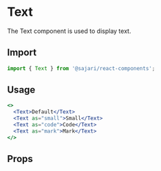 
# Text

The Text component is used to display text.

## Import

```js
import { Text } from '@sajari/react-components';
```

## Usage

```jsx
<>
  <Text>Default</Text>
  <Text as="small">Small</Text>
  <Text as="code">Code</Text>
  <Text as="mark">Mark</Text>
</>
```

## Props
